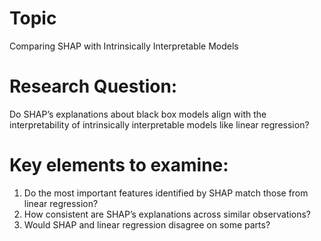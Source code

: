 # Topic

Comparing SHAP with Intrinsically Interpretable Models

# Research Question:

Do SHAP's explanations about black box models align with the interpretability of intrinsically interpretable models like linear regression?

# Key elements to examine: 
1. Do the most important features identified by SHAP match those from linear regression?
2. How consistent are SHAP's explanations across similar observations?
3. Would SHAP and linear regression disagree on some parts?

